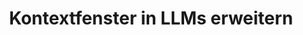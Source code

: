 ---
title: "Kontextfenster in LLMs erweitern"
url: "https://supermemory.ai/blog/extending-context-windows-in-llms/"
---